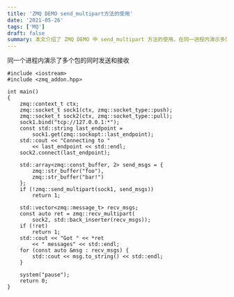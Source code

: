 ```yaml
---
title: 'ZMQ DEMO send_multipart方法的使用'
date: '2021-05-26'
tags: ['MQ']
draft: false
summary: 本文介绍了 ZMQ DEMO 中 send_multipart 方法的使用。在同一进程内演示多包同时收发，通过创建上下文、套接字并绑定连接，使用 send_multipart 发送消息，recv_multipart 接收消息，最后输出结果。  
---
```


同一个进程内演示了多个包的同时发送和接收

```
#include <iostream>
#include <zmq_addon.hpp>

int main()
{
    zmq::context_t ctx;
    zmq::socket_t sock1(ctx, zmq::socket_type::push);
    zmq::socket_t sock2(ctx, zmq::socket_type::pull);
    sock1.bind("tcp://127.0.0.1:*");
    const std::string last_endpoint =
        sock1.get(zmq::sockopt::last_endpoint);
    std::cout << "Connecting to "
        << last_endpoint << std::endl;
    sock2.connect(last_endpoint);

    std::array<zmq::const_buffer, 2> send_msgs = {
        zmq::str_buffer("foo"),
        zmq::str_buffer("bar!")
    };
    if (!zmq::send_multipart(sock1, send_msgs))
        return 1;

    std::vector<zmq::message_t> recv_msgs;
    const auto ret = zmq::recv_multipart(
        sock2, std::back_inserter(recv_msgs));
    if (!ret)
        return 1;
    std::cout << "Got " << *ret
        << " messages" << std::endl;
    for (const auto &msg : recv_msgs) {
        std::cout << msg.to_string() << std::endl;
    }

    system("pause");
    return 0;
}
```